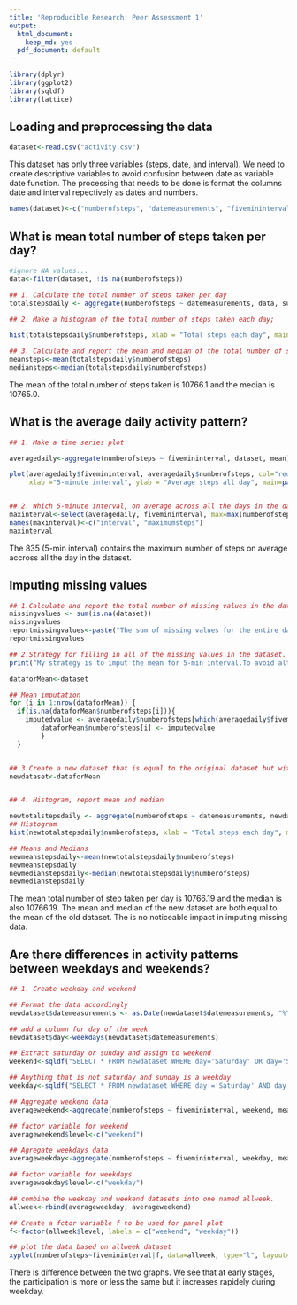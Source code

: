 ```yaml
---
title: 'Reproducible Research: Peer Assessment 1'
output:
  html_document:
    keep_md: yes
  pdf_document: default
---
```


```r

library(dplyr)
library(ggplot2)
library(sqldf)
library(lattice)

```

## Loading and preprocessing the data
```r

dataset<-read.csv("activity.csv")

```

This dataset has only three variables (steps, date, and interval). We need to create descriptive variables to avoid confusion between date as variable date function. The processing that needs to be done is format the columns date and interval repectively as dates and numbers.

```r

names(dataset)<-c("numberofsteps", "datemeasurements", "fivemininterval")

```


## What is mean total number of steps taken per day?
```r

#ignore NA values...
data<-filter(dataset, !is.na(numberofsteps))

## 1. Calculate the total number of steps taken per day
totalstepsdaily <- aggregate(numberofsteps ~ datemeasurements, data, sum)

## 2. Make a histogram of the total number of steps taken each day;

hist(totalstepsdaily$numberofsteps, xlab = "Total steps each day", main ="Histogram of total number of steps each day", col="green")

## 3. Calculate and report the mean and median of the total number of steps taken per day
meansteps<-mean(totalstepsdaily$numberofsteps)
mediansteps<-median(totalstepsdaily$numberofsteps)
```
The mean of the total number of steps taken is 10766.1 and the median is 10765.0.


## What is the average daily activity pattern?
```r

## 1. Make a time series plot

averagedaily<-aggregate(numberofsteps ~ fivemininterval, dataset, mean)

plot(averagedaily$fivemininterval, averagedaily$numberofsteps, col="red", 
     xlab ="5-minute interval", ylab = "Average steps all day", main=paste("Time series plot"), type="l" )


## 2. Which 5-minute interval, on average across all the days in the dataset, contains the maximum number of steps?
maxinterval<-select(averagedaily, fivemininterval, max=max(numberofsteps) )%>% top_n(1)
names(maxinterval)<-c("interval", "maximumsteps")
maxinterval

```
The 835 (5-min interval) contains the maximum number of steps on average accross all the day in the dataset.


## Imputing missing values
```r

## 1.Calculate and report the total number of missing values in the dataset.
missingvalues <- sum(is.na(dataset))
missingvalues
reportmissingvalues<-paste("The sum of missing values for the entire dataset is",missingvalues)
reportmissingvalues

## 2.Strategy for filling in all of the missing values in the dataset.
print("My strategy is to imput the mean for 5-min interval.To avoid altering the original data, there is a need to create one dataset One for mean imputation and loop thru it.")

dataforMean<-dataset

## Mean imputation
for (i in 1:nrow(dataforMean)) {
  if(is.na(dataforMean$numberofsteps[i])){
    imputedvalue <- averagedaily$numberofsteps[which(averagedaily$fivemininterval == dataforMean$fivemininterval[i])]
        dataforMean$numberofsteps[i] <- imputedvalue 
        }
  }


## 3.Create a new dataset that is equal to the original dataset but with the missing data filled in.
newdataset<-dataforMean


## 4. Histogram, report mean and median

newtotalstepsdaily <- aggregate(numberofsteps ~ datemeasurements, newdataset, sum)
## Histogram
hist(newtotalstepsdaily$numberofsteps, xlab = "Total steps each day", main ="Imputed - Histogram of total number of steps each day", col="blue")

## Means and Medians
newmeanstepsdaily<-mean(newtotalstepsdaily$numberofsteps)
newmeanstepsdaily
newmedianstepsdaily<-median(newtotalstepsdaily$numberofsteps)
newmedianstepsdaily
```
The mean total number of step taken per day is 10766.19 and the median is also 10766.19. The mean and median of the new dataset are both equal to the mean of the old dataset. The is no noticeable impact in imputing missing data.

## Are there differences in activity patterns between weekdays and weekends?
```r
## 1. Create weekday and weekend

## Format the data accordingly
newdataset$datemeasurements <- as.Date(newdataset$datemeasurements, "%Y-%m-%d")

## add a column for day of the week
newdataset$day<-weekdays(newdataset$datemeasurements)

## Extract saturday or sunday and assign to weekend
weekend<-sqldf("SELECT * FROM newdataset WHERE day='Saturday' OR day='Sunday' ")

## Anything that is not saturday and sunday is a weekday
weekday<-sqldf("SELECT * FROM newdataset WHERE day!='Saturday' AND day!='Sunday' ")

## Aggregate weekend data
averageweekend<-aggregate(numberofsteps ~ fivemininterval, weekend, mean)

## factor variable for weekend
averageweekend$level<-c("weekend")

## Agregate weekdays data
averageweekday<-aggregate(numberofsteps ~ fivemininterval, weekday, mean)

## factor variable for weekdays
averageweekday$level<-c("weekday")

## combine the weekday and weekend datasets into one named allweek.
allweek<-rbind(averageweekday, averageweekend)

## Create a fctor variable f to be used for panel plot
f<-factor(allweek$level, labels = c("weekend", "weekday"))

## plot the data based on allweek dataset
xyplot(numberofsteps~fivemininterval|f, data=allweek, type="l", layout=c(1,2), xlab = "5-minute interval", ylab = "Number of steps")

```

There is difference between the two graphs. We see that at early stages, the participation is more or less the same but it increases rapidely during weekday. 
